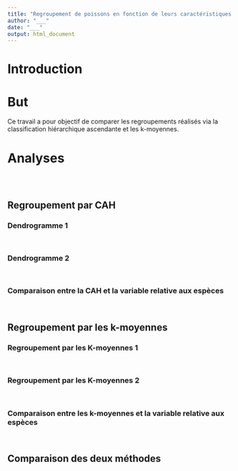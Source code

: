 ```yaml
---
title: "Regroupement de poissons en fonction de leurs caractéristiques morphologiques"
author: "___"
date: "___"
output: html_document
---
```


<!--% En partant du jeu de données `Fish.csv`, réalisez un regroupement via CAH et un regroupement via les k-moyennes. Comparez vos résultats obtenus avec ces deux méthodes, ainsi qu'avec les informations contenues dans la variable `Species`. -->

# Introduction

<!--% Proposez un paragraphe qui explique la méthode de la classification ascendante hiérarchique, et un autre qui présente la méthode des k-moyennes. -->

# But

Ce travail a pour objectif de comparer les regroupements réalisés via la classification hiérarchique ascendante et les k-moyennes.

# Analyses

<!--% Importez les données.-->

```r

```

<!--% Proposez un tableau et un graphique pour explorer ce jeu de données.-->

```r

```

```r

```

<!--% Interprétez votre tableau et votre graphique en maximum 6  phrases.-->

## Regroupement par CAH

<!--% Proposez 2 dendrogrammes différents. Vous pouvez faire travailler sur la standardisation des données, le choix d’indices de distance, le choix de la méthode de lien et le niveau de coupure dans le dendrogramme..-->

### Dendrogramme 1

<!--% Regroupement des observations par CAH.-->

```r

```

<!--% Réalisation du dendrogramme.-->

```r

```

<!--% Justifiez vos choix et interprétez le dendrogramme (maximum 5 phrases). -->

### Dendrogramme 2

<!--% Regroupez vos observations par CAH.-->

```r

```

<!--% Réalisation du dendrogramme.-->

```r

```

<!--% Justifiez vos choix et interprétez le dendrogramme (maximum 5 phrases). -->

### Comparaison entre la CAH et la variable relative aux espèces

<!--% Extrayez les regroupements obtenus de votre meilleur dendrogramme. -->

```r

```

<!--% Comparez vos résultats avec la variable `Species` via un tableau de contingence à double entrée.-->

```r

```

<!--% Dérivez le tableau de contingence en 3 à 5 phrases. -->

## Regroupement par les k-moyennes

<!--% Proposez 2 regroupements via les k-moyennes. Vous pouvez faire varier la standardisation des données, les centres choisis au départ, le nombre de groupes (et éventuellement l'algorithme). -->

### Regroupement par les K-moyennes 1

<!--% Regroupement des observations par les k-moyennes.-->

```r

```

<!--% Réalisation d'un graphique pertinent.-->

```r

```

<!--% Justifiez vos choix et interprétez le graphique. (maximum 5 phrases). -->

### Regroupement par les K-moyennes 2

<!--% Regroupez vos observations par les k-moyennes.-->

```r

```

<!--% Réalisation d'un graphique pertinent.-->

```r

```

<!--% Justifiez vos choix et interprétez le graphique (maximum 5 phrases). -->

### Comparaison entre les k-moyennes et la variable relative aux espèces

<!--% Extrayez les groupes obtenus de votre meilleur regroupement par les k-moyennes. -->

```r

```

<!--% Comparez vos résultats avec la variable `species` via un tableau de contingence à double entrée.-->

```r

```

<!--% Dérivez le tableau de contingence en 3 à 5 phrases. -->

## Comparaison des deux méthodes

<!--% Comparez vos regroupements à l'aide de la CAH et des k-moyennes via un tableau de contingence à double entrée. -->

```r

```

<!--% Décrivez le tableau de contingence en 3 à 5 phrases. -->

<!--% vérifiez que votre document compile à la fin (bouton 'Knit') -->

